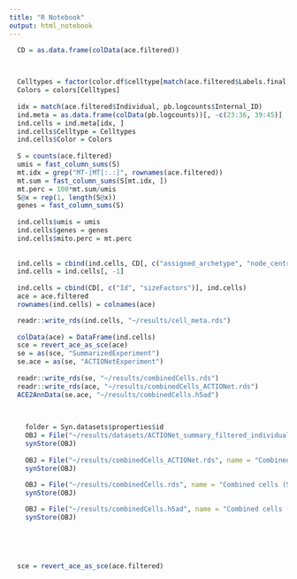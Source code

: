 ```yaml
---
title: "R Notebook"
output: html_notebook
---
```



```r
  CD = as.data.frame(colData(ace.filtered))
    


  Celltypes = factor(color.df$celltype[match(ace.filtered$Labels.final, color.df$old.celltype)], color.df$celltype)
  Colors = colors[Celltypes]
  
  idx = match(ace.filtered$Individual, pb.logcounts$Internal_ID)
  ind.meta = as.data.frame(colData(pb.logcounts))[, -c(23:36, 39:45)]
  ind.cells = ind.meta[idx, ]
  ind.cells$Celltype = Celltypes
  ind.cells$Color = Colors
  
  S = counts(ace.filtered)
  umis = fast_column_sums(S)
  mt.idx = grep("MT-|MT[:.:]", rownames(ace.filtered))
  mt.sum = fast_column_sums(S[mt.idx, ])
  mt.perc = 100*mt.sum/umis
  S@x = rep(1, length(S@x))
  genes = fast_column_sums(S)
  
  ind.cells$umis = umis
  ind.cells$genes = genes
  ind.cells$mito.perc = mt.perc
  
  
  ind.cells = cbind(ind.cells, CD[, c("assigned_archetype", "node_centrality")])
  ind.cells = ind.cells[, -1]
  
  ind.cells = cbind(CD[, c("Id", "sizeFactors")], ind.cells)
  ace = ace.filtered
  rownames(ind.cells) = colnames(ace)

  readr::write_rds(ind.cells, "~/results/cell_meta.rds")
    
  colData(ace) = DataFrame(ind.cells)
  sce = revert_ace_as_sce(ace)  
  se = as(sce, "SummarizedExperiment")
  se.ace = as(se, "ACTIONetExperiment")
  
  readr::write_rds(se, "~/results/combinedCells.rds")
  readr::write_rds(ace, "~/results/combinedCells_ACTIONet.rds")
  ACE2AnnData(se.ace, "~/results/combinedCells.h5ad")
  
  

	folder = Syn.datasets$properties$id
	OBJ = File("~/results/datasets/ACTIONet_summary_filtered_individuals.rds", name = "Summarized fields from the ACTIONet object", parentId = folder)
	synStore(OBJ)	
	
	OBJ = File("~/results/combinedCells_ACTIONet.rds", name = "Combined cells (ACTIONet)", parentId = folder)
	synStore(OBJ)
  
	OBJ = File("~/results/combinedCells.rds", name = "Combined cells (SummarizedExperiment)", parentId = folder)
	synStore(OBJ)

	OBJ = File("~/results/combinedCells.h5ad", name = "Combined cells (AnnData)", parentId = folder)
	synStore(OBJ)
	    
  
  

  
  sce = revert_ace_as_sce(ace.filtered)

```